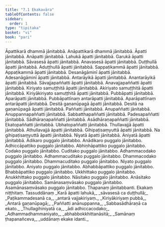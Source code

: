 ```yaml
---
title: "7.1 Ekakavāra"
tableOfContents: false
sidebar:
  order: 1
type: "tipitaka"
basket: "vi"
book: "pari"
---
```



<DynamicBreadcrumb />

<Division number="321" book="pari" e="ch" v="5" p="211">

<Paragraph number="1440" book="pari">
Āpattikarā dhammā jānitabbā. Anāpattikarā dhammā jānitabbā. Āpatti jānitabbā. Anāpatti jānitabbā. Lahukā āpatti jānitabbā. Garukā āpatti jānitabbā. Sāvasesā āpatti jānitabbā. Anavasesā āpatti jānitabbā. Duṭṭhullā āpatti jānitabbā. Aduṭṭhullā āpatti jānitabbā. Sappaṭikammā āpatti jānitabbā. Appaṭikammā āpatti jānitabbā. Desanāgāminī āpatti jānitabbā. Adesanāgāminī āpatti jānitabbā. Antarāyikā āpatti jānitabbā. Anantarāyikā āpatti jānitabbā. Sāvajjapaññatti āpatti jānitabbā. Anavajjapaññatti āpatti jānitabbā. Kiriyato samuṭṭhitā āpatti jānitabbā. Akiriyato samuṭṭhitā āpatti jānitabbā. Kiriyākiriyato samuṭṭhitā āpatti jānitabbā. Pubbāpatti jānitabbā. Aparāpatti jānitabbā. Pubbāpattīnaṃ antarāpatti jānitabbā. Aparāpattīnaṃ antarāpatti jānitabbā. Desitā gaṇanūpagā āpatti jānitabbā. Desitā na gaṇanūpagā āpatti jānitabbā. Paññatti jānitabbā. Anupaññatti jānitabbā. Anuppannapaññatti jānitabbā. Sabbatthapaññatti jānitabbā. Padesapaññatti jānitabbā. Sādhāraṇapaññatti jānitabbā. Asādhāraṇapaññatti jānitabbā. Ekatopaññatti jānitabbā. Ubhatopaññatti jānitabbā. Thullavajjā āpatti jānitabbā. Athullavajjā āpatti jānitabbā. Gihipaṭisaṃyuttā āpatti jānitabbā. Na gihipaṭisaṃyuttā āpatti jānitabbā. Niyatā āpatti jānitabbā. Aniyatā āpatti jānitabbā. Ādikaro puggalo jānitabbo. Anādikaro puggalo jānitabbo. Adhiccāpattiko puggalo jānitabbo. Abhiṇhāpattiko puggalo jānitabbo. Codako puggalo jānitabbo. Cuditako puggalo jānitabbo. Adhammacodako puggalo jānitabbo. Adhammacuditako puggalo jānitabbo. Dhammacodako puggalo jānitabbo. Dhammacuditako puggalo jānitabbo. Niyato puggalo jānitabbo. Aniyato puggalo jānitabbo. Abhabbāpattiko puggalo jānitabbo. Bhabbāpattiko puggalo jānitabbo. Ukkhittako puggalo jānitabbo. Anukkhittako puggalo jānitabbo. Nāsitako puggalo jānitabbo. Anāsitako puggalo jānitabbo. Samānasaṃvāsako puggalo jānitabbo. Asamānasaṃvāsako puggalo jānitabbo. Ṭhapanaṃ jānitabbanti.

</Paragraph>
</Division>

<Paragraph number="1441" type="center" book="pari">
Ekakaṃ niṭṭhitaṃ.



</Paragraph>

<Paragraph number="1442" type="center" book="pari">
Tassuddānaṃ


</Paragraph>

<Paragraph number="1443" type="verses" book="pari">
_Karā āpatti lahukā,_  
_sāvasesā ca duṭṭhullā;_  
_Paṭikammadesanā ca,_  
_antarā vajjakiriyaṃ._  

</Paragraph>

<Paragraph number="1444" type="verses" book="pari">
_Kiriyākiriyaṃ pubbā,_  
_Antarā gaṇanūpagā;_  
_Paññatti anānuppanna,_  
_Sabbasādhāraṇā ca ekato._  

</Paragraph>

<Paragraph number="1445" type="verses" book="pari">
_Thullagihiniyatā ca,_  
_ādi adhiccacodako;_  
_Adhammadhammaniyato,_  
_abhabbokkhittanāsitā;_  
_Samānaṃ ṭhapanañceva,_  
_uddānaṃ ekake idanti._
</Paragraph>